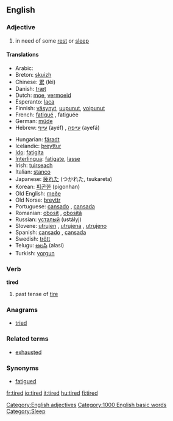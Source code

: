 ==English==

=== Adjective ===
{{en-adj-more-most}}

# in need of some [[rest]] or [[sleep]]

====Translations====
{{top}}
*Arabic: {{ARchar|[[متعب]]}} {{Unicode|(mútʕab)}}
*Breton: [[skuizh]]
*Chinese: [[累]] (lèi)
*Danish: [[træt]]
*Dutch: [[moe]], [[vermoeid]]
*Esperanto: [[laca]]
*Finnish: [[väsynyt]], [[uupunut]], [[voipunut]]
*French: [[fatigué]] {{m}}, fatiguée {{f}}
*German: [[müde]]
*Hebrew: [[עייף]] (ayéf) {{m}}, [[עייפה]] (ayefá) {{f}}
{{mid}}
*Hungarian: [[fáradt]]
*Icelandic: [[þreyttur]]
*[[Ido]]: [[fatigita]]
*[[Interlingua]]: [[fatigate]], [[lasse]]
*Irish: [[tuirseach]]
*Italian: [[stanco]]
*Japanese: [[疲れた]] (つかれた, tsukareta)
*Korean: [[피곤한]] (pigonhan)
*Old English: [[meðe]]
*Old Norse: [[þreyttr]]
*Portuguese: [[cansado]] {{m}}, [[cansada]] {{f}}
*Romanian: [[obosit]] {{m}}, [[obosită]] {{f}}
*Russian: [[усталый]] (ustályj)
*Slovene: [[utrujen]] {{m}}, [[utrujena]] {{f}}, [[utrujeno]] {{n}}
*Spanish: [[cansado]] {{m}}, [[cansada]] {{f}}
*Swedish: [[trött]]
*Telugu: [[అలసి]] (alasi)
*Turkish: [[yorgun]]
{{bottom}}

===Verb===
'''tired'''

# past tense of [[tire]]

===Anagrams===
*[[tried]]

===Related terms===
*[[exhausted]]

===Synonyms===
*[[fatigued]]



[[Category:English adjectives]]
[[Category:1000 English basic words]]
[[Category:Sleep]]

[[fr:tired]]
[[io:tired]]
[[it:tired]]
[[hu:tired]]
[[fi:tired]]